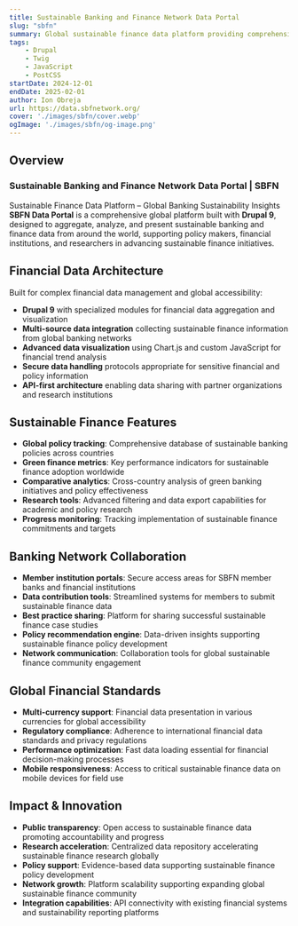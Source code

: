 ```yaml
---
title: Sustainable Banking and Finance Network Data Portal
slug: "sbfn"
summary: Global sustainable finance data platform providing comprehensive insights into green banking policies and sustainable finance initiatives worldwide.
tags:
    - Drupal
    - Twig
    - JavaScript
    - PostCSS
startDate: 2024-12-01
endDate: 2025-02-01
author: Ion Obreja
url: https://data.sbfnetwork.org/
cover: './images/sbfn/cover.webp'
ogImage: './images/sbfn/og-image.png'
---
```



## **Overview**

### Sustainable Banking and Finance Network Data Portal | SBFN

Sustainable Finance Data Platform – Global Banking Sustainability Insights
**SBFN Data Portal** is a comprehensive global platform built with **Drupal 9**, designed to aggregate, analyze, and present sustainable banking and finance data from around the world, supporting policy makers, financial institutions, and researchers in advancing sustainable finance initiatives.

## Financial Data Architecture

Built for complex financial data management and global accessibility:

- **Drupal 9** with specialized modules for financial data aggregation and visualization
- **Multi-source data integration** collecting sustainable finance information from global banking networks
- **Advanced data visualization** using Chart.js and custom JavaScript for financial trend analysis
- **Secure data handling** protocols appropriate for sensitive financial and policy information
- **API-first architecture** enabling data sharing with partner organizations and research institutions

## Sustainable Finance Features

- **Global policy tracking**: Comprehensive database of sustainable banking policies across countries
- **Green finance metrics**: Key performance indicators for sustainable finance adoption worldwide
- **Comparative analytics**: Cross-country analysis of green banking initiatives and policy effectiveness
- **Research tools**: Advanced filtering and data export capabilities for academic and policy research
- **Progress monitoring**: Tracking implementation of sustainable finance commitments and targets

## Banking Network Collaboration

- **Member institution portals**: Secure access areas for SBFN member banks and financial institutions
- **Data contribution tools**: Streamlined systems for members to submit sustainable finance data
- **Best practice sharing**: Platform for sharing successful sustainable finance case studies
- **Policy recommendation engine**: Data-driven insights supporting sustainable finance policy development
- **Network communication**: Collaboration tools for global sustainable finance community engagement

## Global Financial Standards

- **Multi-currency support**: Financial data presentation in various currencies for global accessibility
- **Regulatory compliance**: Adherence to international financial data standards and privacy regulations
- **Performance optimization**: Fast data loading essential for financial decision-making processes
- **Mobile responsiveness**: Access to critical sustainable finance data on mobile devices for field use

## Impact & Innovation

- **Public transparency**: Open access to sustainable finance data promoting accountability and progress
- **Research acceleration**: Centralized data repository accelerating sustainable finance research globally
- **Policy support**: Evidence-based data supporting sustainable finance policy development
- **Network growth**: Platform scalability supporting expanding global sustainable finance community
- **Integration capabilities**: API connectivity with existing financial systems and sustainability reporting platforms
